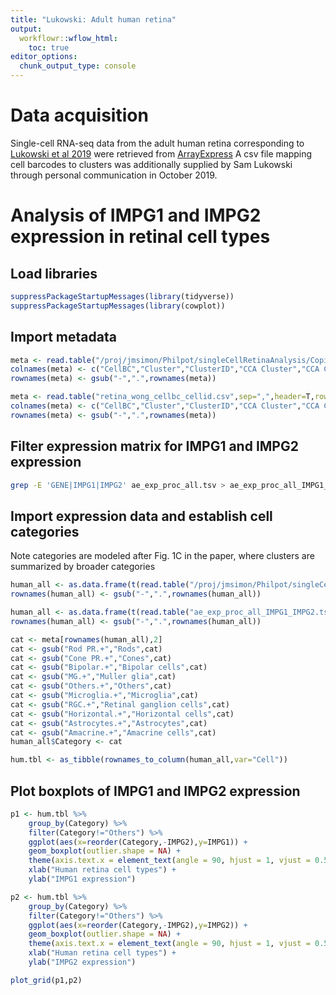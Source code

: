 ```yaml
---
title: "Lukowski: Adult human retina"
output:
  workflowr::wflow_html:
    toc: true
editor_options:
  chunk_output_type: console
---
```


# Data acquisition
Single-cell RNA-seq data from the adult human retina corresponding to [Lukowski et al 2019](https://pubmed.ncbi.nlm.nih.gov/31436334/) were retrieved from [ArrayExpress](https://www.ebi.ac.uk/arrayexpress/experiments/E-MTAB-7316/)
A csv file mapping cell barcodes to clusters was additionally supplied by Sam Lukowski through personal communication in October 2019. 

# Analysis of IMPG1 and IMPG2 expression in retinal cell types

## Load libraries
```r
suppressPackageStartupMessages(library(tidyverse))
suppressPackageStartupMessages(library(cowplot))
```

## Import metadata
```r
meta <- read.table("/proj/jmsimon/Philpot/singleCellRetinaAnalysis/CopiedFromLabComp/Lukowski_human/retina_wong_cellbc_cellid.csv",sep=",",header=T,row.names=1)
colnames(meta) <- c("CellBC","Cluster","ClusterID","CCA Cluster","CCA ClusterID")
rownames(meta) <- gsub("-",".",rownames(meta))
```

```r
meta <- read.table("retina_wong_cellbc_cellid.csv",sep=",",header=T,row.names=1)
colnames(meta) <- c("CellBC","Cluster","ClusterID","CCA Cluster","CCA ClusterID")
rownames(meta) <- gsub("-",".",rownames(meta))
```

## Filter expression matrix for IMPG1 and IMPG2 expression
```bash
grep -E 'GENE|IMPG1|IMPG2' ae_exp_proc_all.tsv > ae_exp_proc_all_IMPG1_IMPG2.tsv
```

## Import expression data and establish cell categories
Note categories are modeled after Fig. 1C in the paper, where clusters are summarized by broader categories

```r
human_all <- as.data.frame(t(read.table("/proj/jmsimon/Philpot/singleCellRetinaAnalysis/CopiedFromLabComp/Lukowski_human/ae_exp_proc_all_IMPG1_IMPG2.tsv",header=T,sep="\t",row.names=1,check.names=F)))
rownames(human_all) <- gsub("-",".",rownames(human_all))
```
```r
human_all <- as.data.frame(t(read.table("ae_exp_proc_all_IMPG1_IMPG2.tsv",header=T,sep="\t",row.names=1,check.names=F)))
rownames(human_all) <- gsub("-",".",rownames(human_all))
```
```r
cat <- meta[rownames(human_all),2]
cat <- gsub("Rod PR.+","Rods",cat)
cat <- gsub("Cone PR.+","Cones",cat)
cat <- gsub("Bipolar.+","Bipolar cells",cat)
cat <- gsub("MG.+","Muller glia",cat)
cat <- gsub("Others.+","Others",cat)
cat <- gsub("Microglia.+","Microglia",cat)
cat <- gsub("RGC.+","Retinal ganglion cells",cat)
cat <- gsub("Horizontal.+","Horizontal cells",cat)
cat <- gsub("Astrocytes.+","Astrocytes",cat)
cat <- gsub("Amacrine.+","Amacrine cells",cat)
human_all$Category <- cat

hum.tbl <- as_tibble(rownames_to_column(human_all,var="Cell"))
```

## Plot boxplots of IMPG1 and IMPG2 expression
```r
p1 <- hum.tbl %>%
	group_by(Category) %>%
	filter(Category!="Others") %>%
	ggplot(aes(x=reorder(Category,-IMPG2),y=IMPG1)) +
	geom_boxplot(outlier.shape = NA) +
	theme(axis.text.x = element_text(angle = 90, hjust = 1, vjust = 0.5),legend.position = c(0.7, 0.8)) +
	xlab("Human retina cell types") +
	ylab("IMPG1 expression")

p2 <- hum.tbl %>%
	group_by(Category) %>%
	filter(Category!="Others") %>%
	ggplot(aes(x=reorder(Category,-IMPG2),y=IMPG2)) +
	geom_boxplot(outlier.shape = NA) +
	theme(axis.text.x = element_text(angle = 90, hjust = 1, vjust = 0.5),legend.position = c(0.7, 0.8)) +
	xlab("Human retina cell types") +
	ylab("IMPG2 expression")

plot_grid(p1,p2)
```
